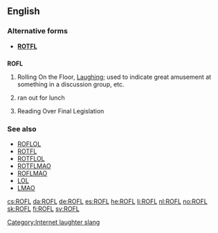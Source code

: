 ==English==

===Alternative forms===
* '''[[ROTFL]]'''

==={{initialism}}===
'''ROFL'''

# {{context|internet slang}} Rolling On the Floor, [[Laugh]]ing; used to indicate great amusement at something in a discussion group, etc.
# {{context|rare|dated}} ran out for lunch
# Reading Over Final Legislation

===See also===
* [[ROFLOL]]
* [[ROTFL]]
* [[ROTFLOL]]
* [[ROTFLMAO]]
* [[ROFLMAO]]
* [[LOL]]
* [[LMAO]]

[[Category:Internet laughter slang]]

[[cs:ROFL]]
[[da:ROFL]]
[[de:ROFL]]
[[es:ROFL]]
[[he:ROFL]]
[[li:ROFL]]
[[nl:ROFL]]
[[no:ROFL]]
[[sk:ROFL]]
[[fi:ROFL]]
[[sv:ROFL]]